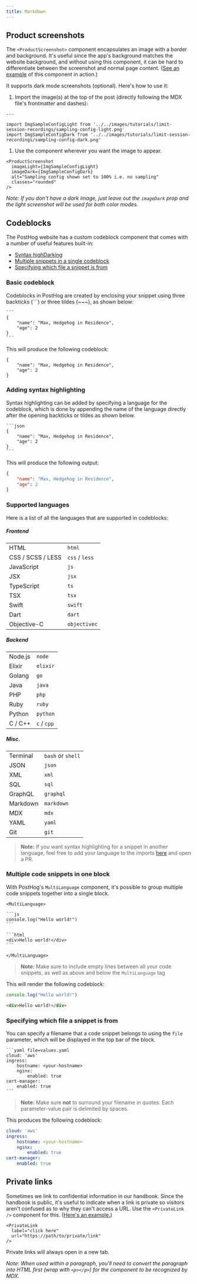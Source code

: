 ```yaml
---
title: Markdown
---
```


## Product screenshots

The `<ProductScreenshot>` component encapsulates an image with a border and background. It's useful since the app's background matches the website background, and without using this component, it can be hard to differentiate between the screenshot and normal page content. ([See an example](/docs/session-replay/how-to-control-which-sessions-you-record) of this component in action.)

It supports dark mode screenshots (optional). Here's how to use it:

1. Import the image(s) at the top of the post (directly following the MDX file's frontmatter and dashes):

  ```
  ---

  import ImgSampleConfigLight from '../../images/tutorials/limit-session-recordings/sampling-config-light.png'
  import ImgSampleConfigDark from '../../images/tutorials/limit-session-recordings/sampling-config-dark.png'
  ```
1. Use the component wherever you want the image to appear.

  ```
  <ProductScreenshot
    imageLight={ImgSampleConfigLight} 
    imageDark={ImgSampleConfigDark} 
    alt="Sampling config shown set to 100% i.e. no sampling" 
    classes="rounded"
  />
  ```

  _Note: If you don't have a dark image, just leave out the `imageDark` prop and the light screenshot will be used for both color modes._

## Codeblocks

The PostHog website has a custom codeblock component that comes with a number of useful features built-in:

- [Syntax highDarking](#adding-syntax-highlighting)
- [Multiple snippets in a single codeblock](#multiple-code-snippets-in-one-block)
- [Specifying which file a snippet is from](#specifying-which-file-a-snippet-is-from)

### Basic codeblock

Codeblocks in PostHog are created by enclosing your snippet using three backticks (\`\`\`) or three tildes (\~\~\~), as shown below:

~~~mdx
```
{
    "name": "Max, Hedgehog in Residence",
    "age": 2
}
```
~~~

This will produce the following codeblock:

```
{
    "name": "Max, Hedgehog in Residence",
    "age": 2
}
```

### Adding syntax highlighting

Syntax highlighting can be added by specifying a language for the codeblock, which is done by appending the name of the language directly after the opening backticks or tildes as shown below.

~~~mdx
```json
{
    "name": "Max, Hedgehog in Residence",
    "age": 2
}
```
~~~

This will produce the following output:

```json
{
    "name": "Max, Hedgehog in Residence",
    "age": 2
}
```

### Supported languages

Here is a list of all the languages that are supported in codeblocks:

##### Frontend

|  |  |
| -- | -- |
| HTML | `html` |
| CSS / SCSS / LESS | `css` / `less` |
| JavaScript | `js` |
| JSX | `jsx` |
| TypeScript | `ts` |
| TSX | `tsx` |
| Swift | `swift` |
| Dart | `dart` |
| Objective-C | `objectivec` |

##### Backend

| | |
| -- | -- |
| Node.js | `node` |
| Elixir | `elixir` |
| Golang | `go` |
| Java | `java` |
| PHP | `php` |
| Ruby | `ruby` |
| Python | `python` |
| C / C++ | `c` / `cpp`

##### Misc.

| | |
| -- | -- |
| Terminal | `bash` or `shell` |
| JSON | `json` |
| XML | `xml` |
| SQL | `sql` |
| GraphQL | `graphql` |
| Markdown | `markdown` |
| MDX | `mdx` |
| YAML | `yaml` |
| Git | `git` |

> **Note:** If you want syntax highlighting for a snippet in another language, feel free to add your language to the imports [here](https://github.com/PostHog/posthog.com/blob/149c7c2a99d66c4f961b538edb864c63ce186967/src/components/CodeBlock/languages.tsx#L6) and open a PR.


### Multiple code snippets in one block

With PostHog's `MultiLanguage` component, it's possible to group multiple code snippets together into a single block.

~~~mdx
<MultiLanguage>

```js
console.log("Hello world!")
```

```html
<div>Hello world!</div>
```

</MultiLanguage>
~~~

> **Note:** Make sure to include empty lines between all your code snippets, as well as above and below the `MultiLanguage` tag

This will render the following codeblock:

<MultiLanguage>

```js
console.log("Hello world!")
```

```html
<div>Hello world!</div>
```

</MultiLanguage>

### Specifying which file a snippet is from

You can specify a filename that a code snippet belongs to using the `file` parameter, which will be displayed in the top bar of the block.

~~~mdx
```yaml file=values.yaml
cloud: 'aws'
ingress:
    hostname: <your-hostname>
    nginx:
        enabled: true
cert-manager:
    enabled: true
```
~~~

> **Note:** Make sure **not** to surround your filename in quotes. Each parameter-value pair is delimited by spaces.

This produces the following codeblock:

```yaml file=values.yaml
cloud: 'aws'
ingress:
    hostname: <your-hostname>
    nginx:
        enabled: true
cert-manager:
    enabled: true
```

## Private links

Sometimes we link to confidential information in our handbook. Since the handbook is public, it's useful to indicate when a link is private so visitors aren't confused as to why they can't access a URL. Use the `<PrivateLink />` component for this. ([Here's an example.](/handbook/people/share-options#what-are-my-share-options-actually-worth))

```
<PrivateLink
  label="click here" 
  url="https://path/to/private/link" 
/>
```

Private links will always open in a new tab.

_Note: When used within a paragraph, you'll need to convert the paragraph into HTML first (wrap with `<p></p>`) for the component to be recognized by MDX._
